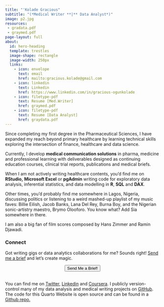---
title: "'Kolade Gracious"
subtitle: "(*Medical Writer **|** Data Analyst*)"
image: p2.jpg
resources: 
 - gradata.pdf
 - graymed.pdf
page-layout: full
about:
  id: hero-heading
  template: trestles
  image-shape: rectangle
  image-width: 250px
  links: 
    - icon: envelope
      text: email
      href: mailto:gracious.kolade@gmail.com
    - icon: linkedin
      text: Linkedin
      href: https://www.linkedin.com/in/gracious-ogunkolade
    - icon: filetype-pdf
      text: Resume [Med.Writer]
      href: graymed.pdf
    - icon: filetype-pdf
      text: Resume [Data Analyst]
      href: graydata.pdf
---

::: {#hero-heading}
Since completing my first degree in the Pharmaceutical Sciences, I have expanded my reach beyond primary healthcare by learning technical skills exploring the intersection of finance, healthcare and data science.

Currently, I develop **medical communication solutions** in pharma, medicine and professional learning with deliverables designed as continuing education courses, clinical trial reports, publications and medical briefs.

When I am not actively writing healthcare contents, you'd find me on **RStudio,** **Microsoft Excel** or **pgAdmin** writing code for exploratory data analysis, inferential statistics, and data modelling in **R**, **SQL** and **DAX**.

Other times, you'd probably find me somewhere in Lagos, Nigeria, discussing politics or listening to a weird mashed-up playlist of my music faves: Billie Eilish, Jacob Banks, Lana Del Rey, Burna Boy, and the Nigerian sonic-artistry maestro, Brymo Olooforo. You know what? Add Sia somewhere in there. 

I am also a big fan of film scores composed by Hans Zimmer and Ramin Djawadi.

### Connect

Got writing gigs or data analytics collaborations for me? Sounds right! [Send me a brief](mailto:gracious.kolade@gmail.com) and let's create magic.

```{=html}
<div style="display: flex; justify-content: center;">
  <a href="mailto:mcgraccy01@gmail.com">
    <button type="button" class="btn btn-success"> <i class="bi bi-rocket-takeoff-fill"></i></i> Send Me a Brief!</button>
  </a>
</div>
<br>
```
You can find me on [Twitter](https://twitter.com/DrealOtunba), [Linkedin](https://ng.linkedin.com/in/gracious-ogunkolade) and [Coursera](https://www.coursera.org/user/271acb62ee53a26a8d9f04eddf592a48). I publicly version-control many of my data analysis and medical writing projects on [GitHub](https://github.com/koladegray). The code for this Quarto Website is open source and can be found in a [Github repo.](https://github.com/koladegray/koladegray.github.io)
:::
